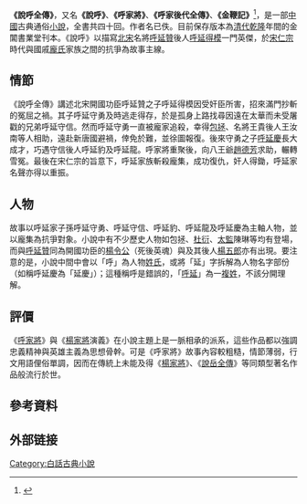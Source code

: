 '''《說呼全傳》'''，又名'''《說呼》'''、'''《呼家將》'''、'''《呼家後代全傳》'''、'''《金鞭記》'''<ref>{{Cite web |url=http://guji.artx.cn/Article/31069.html |title=guji.artx.cn：中國古籍全錄 |access-date=2009-01-06 |archive-date=2019-08-11 |archive-url=https://web.archive.org/web/20190811011551/http://guji.artx.cn/Article/31069.html |dead-url=no }}</ref>，是一部[[中國|中國]]古典通俗[[小說|小說]]，全書共四十回。作者名已佚。目前保存版本為[[清代|清代]][[乾隆|乾隆]]年間的金閶書業堂刊本。《說呼》以描寫[[北宋|北宋]]名將[[呼延贊|呼延贊]]後人[[呼延得模|呼延得模]]一門英傑，於[[宋仁宗|宋仁宗]]時代與國戚[[龐姓|龐氏]]家族之間的抗爭為故事主線。

==情節==
《說呼全傳》講述北宋開國功臣呼延贊之子呼延得模因受奸臣所害，招來滿門抄斬的冤屈之禍。其子呼延守勇及時逃走得存，於是孤身上路找尋因遠在太華而未受屠戳的兄弟呼延守信。然而呼延守勇一直被龐家追殺，幸得[[包拯|包拯]]、名將王貴後人王汝南等人相助，遠赴新唐國避禍，倖免於難，並徐圖報復。後來守勇之子[[呼延慶|呼延慶]]長大成才，巧遇守信後人呼延豹及呼延龍。呼家將重聚後，向八王爺[[趙德芳|趙德芳]]求助，輾轉雪冤。最後在宋仁宗的旨意下，呼延家族斬殺龐集，成功復仇，奸人得鋤，呼延家名聲亦得以重振。

==人物==
故事以呼延家子孫呼延守勇、呼延守信、呼延豹、呼延龍及呼延慶為主軸人物，並以龐集為抗爭對象。小說中有不少歷史人物如包拯、[[杜衍|杜衍]]、[[太監|太監]]陳琳等均有登場，而與[[呼延贊|呼延贊]]同為開國功臣的[[楊業|楊令公]]（死後英魂）與及其後人[[楊五郎|楊五郎]]亦有出現。要注意的是，小說中間中會以「呼」為人物[[姓氏|姓氏]]，或將「延」字拆解為人物名字部份（如稱呼延慶為「延慶」）；這種稱呼是錯誤的，「[[呼延姓|呼延]]」為一[[複姓|複姓]]，不該分開理解。

==評價==
《[[呼家將|呼家將]]》與《[[楊家將|楊家將]]演義》在小說主題上是一脈相承的派系，這些作品都以強調忠義精神與英雄主義為思想骨幹。可是《呼家將》故事內容較粗糙，情節薄弱，行文用語俚俗單調，因而在傳統上未能及得《[[楊家將|楊家將]]》、《[[說岳全傳|說岳全傳]]》等同類型著名作品般流行於世。

==參考資料==
{{reflist}}

==外部链接==
{{wikisource|說呼全傳}}

[[Category:白話古典小說|Category:白話古典小說]]